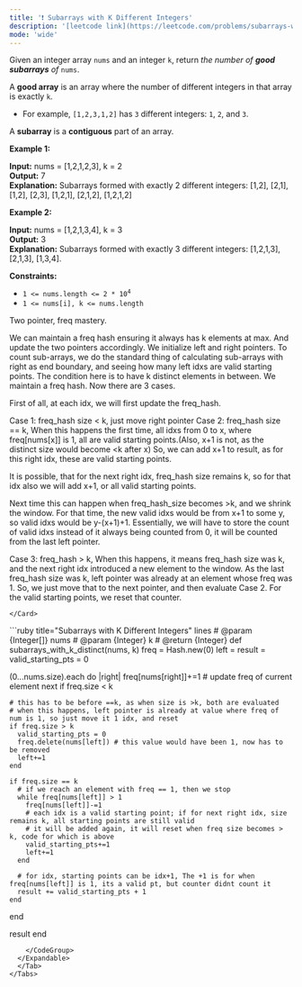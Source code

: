 ```yaml
---
title: '❗️ Subarrays with K Different Integers'
description: '[leetcode link](https://leetcode.com/problems/subarrays-with-k-different-integers/description/)'
mode: 'wide'
---
```

<Tabs>
  <Tab title="Question" icon="circle-question" iconType="regular">
    <Card>
      <p>Given an integer array <code>nums</code> and an integer <code>k</code>, return <em>the number of <strong>good subarrays</strong> of </em><code>nums</code>.</p>  <p>A <strong>good array</strong> is an array where the number of different integers in that array is exactly <code>k</code>.</p>  <ul>  <li>For example, <code>[1,2,3,1,2]</code> has <code>3</code> different integers: <code>1</code>, <code>2</code>, and <code>3</code>.</li> </ul>  <p>A <strong>subarray</strong> is a <strong>contiguous</strong> part of an array.</p>   <p><strong class="example">Example 1:</strong></p>   <strong>Input:</strong> nums = [1,2,1,2,3], k = 2 <br/> <strong>Output:</strong> 7 <br/> <strong>Explanation:</strong> Subarrays formed with exactly 2 different integers: [1,2], [2,1], [1,2], [2,3], [1,2,1], [2,1,2], [1,2,1,2]   <p><strong class="example">Example 2:</strong></p>   <strong>Input:</strong> nums = [1,2,1,3,4], k = 3 <br/> <strong>Output:</strong> 3 <br/> <strong>Explanation:</strong> Subarrays formed with exactly 3 different integers: [1,2,1,3], [2,1,3], [1,3,4].    <p><strong>Constraints:</strong></p>  <ul>  <li><code>1 &lt;= nums.length &lt;= 2 * 10<sup>4</sup></code></li>  <li><code>1 &lt;= nums[i], k &lt;= nums.length</code></li> </ul> 
    </Card>
  </Tab>
  <Tab title="Solution" icon="lightbulb" iconType="regular" >
    <Card>
      Two pointer, freq mastery.

We can maintain a freq hash ensuring it always has k elements at max. And update the two pointers accordingly. 
We initialize left and right pointers. To count sub-arrays, we do the standard thing of calculating sub-arrays with right as end boundary, and seeing how many left idxs are valid starting points. The condition here is to have k distinct elements in between. We maintain a freq hash. Now there are 3 cases.

First of all, at each idx, we will first update the freq_hash.

Case 1: freq_hash size &lt; k, just move right pointer
Case 2: freq_hash size == k, When this happens the first time, all idxs from 0 to x, where freq[nums[x]] is 1, all are valid starting points.(Also, x+1 is not, as the distinct size would become &lt;k after x) So, we can add x+1 to result, as for this right idx, these are valid starting points.

It is possible, that for the next right idx, freq_hash size remains k, so for that idx also we will add x+1, or all valid starting points.

Next time this can happen when freq_hash_size becomes &gt;k, and we shrink the window. For that time, the new valid idxs would be from x+1 to some y, so valid idxs would be y-(x+1)+1. Essentially, we will have to store the count of valid idxs instead of it always being counted from 0, it will be counted from the last left pointer. 

Case 3: freq_hash &gt; k, When this happens, it means freq_hash size was k, and the next right idx introduced a new element to the window. As the last freq_hash size was k, left pointer was already at an element whose freq was 1. So, we just move that to the next pointer, and then evaluate Case 2. For the valid starting points, we reset that counter.


    </Card>
  <Expandable title="code">
    <CodeGroup dropdown>
```ruby title="Subarrays with K Different Integers" lines
# @param {Integer[]} nums
# @param {Integer} k
# @return {Integer}
def subarrays_with_k_distinct(nums, k)
  freq = Hash.new(0)
  left = result = valid_starting_pts = 0

  (0...nums.size).each do |right|
    freq[nums[right]]+=1 # update freq of current element
    next if freq.size < k
    
    # this has to be before ==k, as when size is >k, both are evaluated
    # when this happens, left pointer is already at value where freq of num is 1, so just move it 1 idx, and reset
    if freq.size > k
      valid_starting_pts = 0
      freq.delete(nums[left]) # this value would have been 1, now has to be removed
      left+=1
    end
    
    if freq.size == k
      # if we reach an element with freq == 1, then we stop
      while freq[nums[left]] > 1 
        freq[nums[left]]-=1
        # each idx is a valid starting point; if for next right idx, size remains k, all starting points are still valid
        # it will be added again, it will reset when freq size becomes > k, code for which is above
        valid_starting_pts+=1
        left+=1
      end

      # for idx, starting points can be idx+1, The +1 is for when freq[nums[left]] is 1, its a valid pt, but counter didnt count it 
      result += valid_starting_pts + 1 
    end
  end

  result
end
```
    </CodeGroup>
  </Expandable>
  </Tab>
</Tabs>